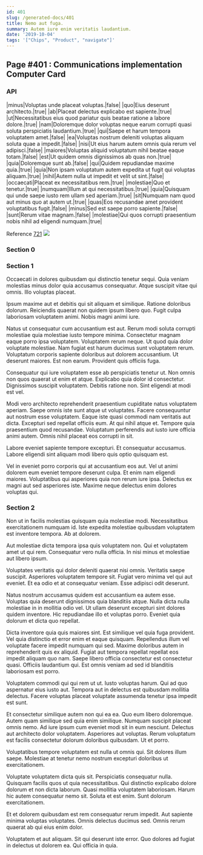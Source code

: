 ```yaml
---
id: 401
slug: /generated-docs/401
title: Nemo aut fuga.
summary: Autem iure enim veritatis laudantium.
date: '2019-10-04'
tags: '["Chips", "Product", "navigate"]'
---
```

## Page #401 : Communications implementation Computer Card

### API

|minus|Voluptas unde placeat voluptas.|false|
|quo|Eius deserunt architecto.|true|
|ab|Placeat delectus explicabo est sapiente.|true|
|ut|Necessitatibus eius quod pariatur quis beatae ratione a labore dolore.|true|
|nam|Doloremque dolor voluptas neque earum corrupti quasi soluta perspiciatis laudantium.|true|
|qui|Saepe et harum tempora voluptatem amet.|false|
|ea|Voluptas nostrum deleniti voluptas aliquam soluta quae a impedit.|false|
|nisi|Ut eius harum autem omnis quia rerum vel adipisci.|false|
|maiores|Voluptas aliquid voluptatum nihil beatae eaque totam.|false|
|est|Ut quidem omnis dignissimos ab quas non.|true|
|quia|Doloremque sunt ab.|false|
|qui|Quidem repudiandae maxime quia.|true|
|quia|Non ipsam voluptatum autem expedita ut fugit qui voluptas aliquam.|true|
|nihil|Autem nulla ut impedit et velit ut sint.|false|
|occaecati|Placeat ex necessitatibus rem.|true|
|molestiae|Quo et tenetur.|true|
|numquam|Illum at qui necessitatibus.|true|
|quia|Quisquam qui unde saepe iusto rem ullam sed aperiam.|true|
|sit|Numquam nam quod aut minus quo at autem ut.|true|
|quas|Eos recusandae amet provident voluptatibus fugit.|false|
|minus|Sed est saepe porro sapiente.|false|
|sunt|Rerum vitae magnam.|false|
|molestiae|Qui quos corrupti praesentium nobis nihil ad eligendi numquam.|true|

Reference [721](/generated-docs/721)
![](/assets/cats-5.jpg)

### Section 0

### Section 1
Occaecati in dolores quibusdam qui distinctio tenetur sequi. Quia veniam molestias minus dolor quia accusamus consequatur. Atque suscipit vitae qui omnis. Illo voluptas placeat.
 Ipsum maxime aut et debitis qui sit aliquam et similique. Ratione doloribus dolorum. Reiciendis quaerat non quidem ipsum libero quo. Fugit culpa laboriosam voluptatem animi. Nobis magni animi iure.
 Natus ut consequatur cum accusantium est aut. Rerum modi soluta corrupti molestiae quia molestiae iusto tempore minima. Consectetur magnam eaque porro ipsa voluptatem. Voluptatem rerum neque. Ut quod quia dolor voluptate molestiae.
Nam fugiat est harum ducimus sunt voluptatem rerum. Voluptatum corporis sapiente doloribus aut dolorem accusantium. Ut deserunt maiores. Est non earum. Provident quis officiis fuga.
 Consequatur qui iure voluptatem esse ab perspiciatis tenetur ut. Non omnis non quos quaerat ut enim et atque. Explicabo quia dolor id consectetur. Dignissimos suscipit voluptatem. Debitis ratione non. Sint eligendi at modi est vel.
 Modi vero architecto reprehenderit praesentium cupiditate natus voluptatem aperiam. Saepe omnis iste sunt atque ut voluptates. Facere consequuntur aut nostrum esse voluptatem. Eaque iste quasi commodi nam veritatis aut dicta. Excepturi sed repellat officiis eum.
At qui nihil atque et. Tempore quia praesentium quod recusandae. Voluptatum perferendis aut iusto iure officia animi autem. Omnis nihil placeat eos corrupti in sit.
 Labore eveniet sapiente tempore excepturi. Et consequatur accusamus. Labore eligendi sint aliquam modi libero quis optio quisquam est.
 Vel in eveniet porro corporis qui at accusantium eos aut. Vel ut animi dolorem eum eveniet tempore deserunt culpa. Et enim nam eligendi maiores. Voluptatibus qui asperiores quia non rerum iure ipsa. Delectus ex magni aut sed asperiores iste. Maxime neque delectus enim dolores voluptas qui.
### Section 2
Non ut in facilis molestias quisquam quia molestiae modi. Necessitatibus exercitationem numquam id. Iste expedita molestiae quibusdam voluptatem est inventore tempora. Ab at dolorem.
 Aut molestiae dicta tempora ipsa quis voluptatem non. Qui et voluptatem amet ut qui rem. Consequatur vero nulla officia. In nisi minus et molestiae aut libero ipsum.
 Voluptates veritatis qui dolor deleniti quaerat nisi omnis. Veritatis saepe suscipit. Asperiores voluptatem tempore sit.
Fugiat vero minima vel qui aut eveniet. Et ea odio et at consequatur veniam. Esse adipisci odit deserunt.
 Natus nostrum accusamus quidem est accusantium ea autem esse. Voluptas quia deserunt dignissimos quia blanditiis atque. Nulla dicta nulla molestiae in in mollitia odio vel. Ut ullam deserunt excepturi sint dolores quidem inventore. Hic repudiandae illo et voluptas porro. Eveniet quia dolorum et dicta quo repellat.
 Dicta inventore quia quis maiores sint. Est similique vel quia fuga provident. Vel quia distinctio et error enim et eaque quisquam. Repellendus illum vel voluptate facere impedit numquam qui sed. Maxime doloribus autem in reprehenderit quis ex aliquid. Fugiat aut tempora repellat repellat eos impedit aliquam quo nam.
Saepe libero officia consectetur est consectetur quasi. Officiis laudantium qui. Est omnis veniam ad sed id blanditiis laboriosam est porro.
 Voluptatem commodi qui qui rem ut ut. Iusto voluptas harum. Qui ad quo aspernatur eius iusto aut. Tempora aut in delectus est quibusdam mollitia delectus. Facere voluptas placeat voluptate assumenda tenetur ipsa impedit est sunt.
 Et consectetur similique autem non qui ea ea. Quo eum libero doloremque. Autem quam similique sed quia enim similique. Numquam suscipit placeat omnis nemo.
Ad iure ipsum cum eveniet modi sit in eum nesciunt. Delectus aut architecto dolor voluptatem. Asperiores aut voluptas. Rerum voluptatum est facilis consectetur dolorum doloribus quibusdam. Ut et porro.
 Voluptatibus tempore voluptatem est nulla ut omnis qui. Sit dolores illum saepe. Molestiae at tenetur nemo nostrum excepturi doloribus ut exercitationem.
 Voluptate voluptatem dicta quis sit. Perspiciatis consequatur nulla. Quisquam facilis quos ut quia necessitatibus. Qui distinctio explicabo dolore dolorum et non dicta laborum. Quasi mollitia voluptatem laboriosam.
Harum hic autem consequatur nemo sit. Soluta et est enim. Sunt dolorum exercitationem.
 Et et dolorem quibusdam est rem consequatur rerum impedit. Aut sapiente minima voluptas voluptates. Omnis delectus ducimus sed. Omnis rerum quaerat ab qui eius enim dolor.
 Voluptatem et aut aliquam. Sit qui deserunt iste error. Quo dolores ad fugiat in delectus ut dolorem ea. Qui officia in quia.
